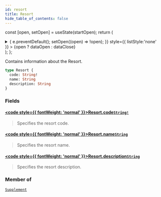 ```yaml
---
id: resort
title: Resort
hide_table_of_contents: false
---
```






const [open, setOpen] = useState(startOpen);
return (
<details {...(open ? { open: true } : {})} className="details" style={{ border:'none', boxShadow:'none', background:'var(--ifm-background-color)' }}>
<summary
onClick={(e) => {
e.preventDefault();
setOpen((open) => !open);
}}
style={{ listStyle:'none' }} >
{open ? dataOpen : dataClose}
</summary>
{open && children}
</details>
);
};

Contains information about the Resort.

```graphql
type Resort {
  code: String!
  name: String
  description: String
}
```

### Fields

#### [<code style={{ fontWeight: 'normal' }}>Resort.<b>code</b></code>](#)<Bullet />[`String!`](/api/scalars/string) <Badge class="badge badge--secondary" text="non-null"/> <Badge class="badge badge--secondary" text="scalar"/>

> Specifies the resort code.

#### [<code style={{ fontWeight: 'normal' }}>Resort.<b>name</b></code>](#)<Bullet />[`String`](/api/scalars/string) <Badge class="badge badge--secondary" text="scalar"/>

> Specifies the resort name.

#### [<code style={{ fontWeight: 'normal' }}>Resort.<b>description</b></code>](#)<Bullet />[`String`](/api/scalars/string) <Badge class="badge badge--secondary" text="scalar"/>

> Specifies the resort description.

### Member of

[`Supplement`](/api/objects/supplement) <Badge class="badge badge--secondary" text="object"/>
